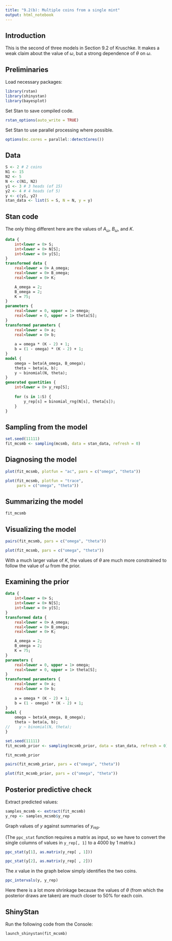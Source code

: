 ```yaml
---
title: "9.2(b): Multiple coins from a single mint"
output: html_notebook
---
```



## Introduction

This is the second of three models in Section 9.2 of Kruschke. It makes a weak claim about the value of $\omega$, but a strong dependence of $\theta$ on $\omega$.


## Preliminaries

Load necessary packages:

```r
library(rstan)
library(shinystan)
library(bayesplot)
```

Set Stan to save compiled code.

```r
rstan_options(auto_write = TRUE)
```

Set Stan to use parallel processing where possible.

```r
options(mc.cores = parallel::detectCores())
```


## Data

```r
S <- 2 # 2 coins
N1 <- 15
N2 <- 5
N <- c(N1, N2) 
y1 <- 3 # 3 heads (of 15)
y2 <- 4 # 4 heads (of 5)
y <- c(y1, y2)
stan_data <- list(S = S, N = N, y = y)
```


## Stan code

The only thing different here are the values of $A_{\omega}$, $B_{\omega}$, and $K$.

```stan
data {
    int<lower = 0> S;
    int<lower = 0> N[S];
    int<lower = 0> y[S];
}
transformed data {
    real<lower = 0> A_omega;
    real<lower = 0> B_omega;
    real<lower = 0> K;

    A_omega = 2;
    B_omega = 2;
    K = 75;
}
parameters {
    real<lower = 0, upper = 1> omega;
    real<lower = 0, upper = 1> theta[S];
}
transformed parameters {
    real<lower = 0> a;
    real<lower = 0> b;
    
    a = omega * (K - 2) + 1;
    b = (1 - omega) * (K - 2) + 1;
}
model {
    omega ~ beta(A_omega, B_omega);
    theta ~ beta(a, b);
    y ~ binomial(N, theta);
}
generated quantities {
    int<lower = 0> y_rep[S];
    
    for (s in 1:S) {
        y_rep[s] = binomial_rng(N[s], theta[s]);
    }
}
```


## Sampling from the model

```r
set.seed(11111)
fit_mcsmb <- sampling(mcsmb, data = stan_data, refresh = 0)
```


## Diagnosing the model

```r
plot(fit_mcsmb, plotfun = "ac", pars = c("omega", "theta"))
```

```r
plot(fit_mcsmb, plotfun = "trace",
     pars = c("omega", "theta"))
```


## Summarizing the model

```r
fit_mcsmb
```


## Visualizing the model

```r
pairs(fit_mcsmb, pars = c("omega", "theta"))
```

```r
plot(fit_mcsmb, pars = c("omega", "theta"))
```

With a much larger value of $K$, the values of $\theta$ are much more constrained to follow the value of $\omega$ from the prior.


## Examining the prior

```stan
data {
    int<lower = 0> S;
    int<lower = 0> N[S];
    int<lower = 0> y[S];
}
transformed data {
    real<lower = 0> A_omega;
    real<lower = 0> B_omega;
    real<lower = 0> K;

    A_omega = 2;
    B_omega = 2;
    K = 75;
}
parameters {
    real<lower = 0, upper = 1> omega;
    real<lower = 0, upper = 1> theta[S];
}
transformed parameters {
    real<lower = 0> a;
    real<lower = 0> b;
    
    a = omega * (K - 2) + 1;
    b = (1 - omega) * (K - 2) + 1;
}
model {
    omega ~ beta(A_omega, B_omega);
    theta ~ beta(a, b);
//    y ~ binomial(N, theta);
}
```

```r
set.seed(11111)
fit_mcsmb_prior <- sampling(mcsmb_prior, data = stan_data, refresh = 0)
```

```r
fit_mcsmb_prior
```

```r
pairs(fit_mcsmb_prior, pars = c("omega", "theta"))
```

```r
plot(fit_mcsmb_prior, pars = c("omega", "theta"))
```


## Posterior predictive check

Extract predicted values:

```r
samples_mcsmb <- extract(fit_mcsmb)
y_rep <- samples_mcsmb$y_rep
```

Graph values of $y$ against summaries of $y_{rep}$.

(The `ppc_stat` function requires a matrix as input, so we have to convert the single columns of values in `y_rep[, 1]` to a 4000 by 1 matrix.)

```r
ppc_stat(y[1], as.matrix(y_rep[ , 1]))
```

```r
ppc_stat(y[2], as.matrix(y_rep[ , 2]))
```

The $x$ value in the graph below simply identifies the two coins.

```r
ppc_intervals(y, y_rep)
```

Here there is a lot more shrinkage because the values of $\theta$ (from which the posterior draws are taken) are much closer to 50% for each coin.


## ShinyStan

Run the following code from the Console:

```
launch_shinystan(fit_mcsmb)
```